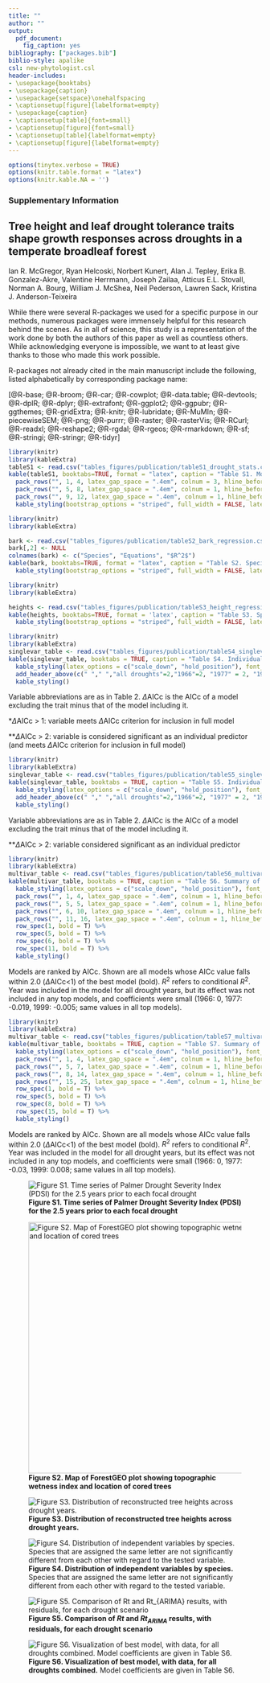 ```yaml
---
title: ""
author: ""
output:
  pdf_document:
    fig_caption: yes
bibliography: ["packages.bib"]
biblio-style: apalike
csl: new-phytologist.csl
header-includes:
- \usepackage{booktabs}
- \usepackage{caption}
- \usepackage{setspace}\onehalfspacing
- \captionsetup[figure]{labelformat=empty}
- \usepackage{caption}
- \captionsetup[table]{font=small}
- \captionsetup[figure]{font=small}
- \captionsetup[table]{labelformat=empty}
- \captionsetup[figure]{labelformat=empty}
---
```


```r
options(tinytex.verbose = TRUE)
options(knitr.table.format = "latex")
options(knitr.kable.NA = '')
```

### Supplementary Information
## Tree height and leaf drought tolerance traits shape growth responses across droughts in a temperate broadleaf forest 

Ian R. McGregor,
Ryan Helcoski,
Norbert Kunert,
Alan J. Tepley,
Erika B. Gonzalez-Akre,
Valentine Herrmann,
Joseph Zailaa,
Atticus E.L. Stovall,
Norman A. Bourg,
William J. McShea,
Neil Pederson,
Lawren Sack,
Kristina J. Anderson-Teixeira

\listoftables
\listoffigures

\newpage
While there were several R-packages we used for a specific purpose in our methods, numerous packages were immensely helpful for this research behind the scenes. As in all of science, this study is a representation of the work done by both the authors of this paper as well as countless others. While acknowledging everyone is impossible, we want to at least give thanks to those who made this work possible.

R-packages not already cited in the main manuscript include the following, listed alphabetically by corresponding package name:

[@R-base; @R-broom; @R-car; @R-cowplot; @R-data.table; @R-devtools; @R-dplR; @R-dplyr; @R-extrafont; @R-ggplot2; @R-ggpubr; @R-ggthemes; @R-gridExtra; @R-knitr; @R-lubridate; @R-MuMIn; @R-piecewiseSEM; @R-png; @R-purrr; @R-raster; @R-rasterVis; @R-RCurl; @R-readxl; @R-reshape2; @R-rgdal; @R-rgeos; @R-rmarkdown; @R-sf; @R-stringi; @R-stringr; @R-tidyr]


\newpage
```r
library(knitr)
library(kableExtra)
tableS1 <- read.csv("tables_figures/publication/tableS1_drought_stats.csv", stringsAsFactors = FALSE)
kable(tableS1, booktabs=TRUE, format = "latex", caption = "Table S1. Monthly Palmer Drought Severity Index (PDSI), and its rank among all years between 1950 and 2009 (driest=1), for focal droughts. ") %>%
  pack_rows("", 1, 4, latex_gap_space = ".4em", colnum = 3, hline_before = FALSE) %>%
  pack_rows("", 5, 8, latex_gap_space = ".4em", colnum = 1, hline_before = FALSE) %>%
  pack_rows("", 9, 12, latex_gap_space = ".4em", colnum = 1, hline_before = FALSE) %>%
  kable_styling(bootstrap_options = "striped", full_width = FALSE, latex_options = "hold_position", protect_latex = TRUE)
```

\newpage
```r
library(knitr)
library(kableExtra)

bark <- read.csv("tables_figures/publication/tableS2_bark_regression.csv", stringsAsFactors = FALSE)
bark[,2] <- NULL
colnames(bark) <- c("Species", "Equations", "$R^2$")
kable(bark, booktabs=TRUE, format = "latex", caption = "Table S2. Species-specific bark thickness regression equations") %>%
  kable_styling(bootstrap_options = "striped", full_width = FALSE, latex_options = "hold_position")
```

\newpage
```r
library(knitr)
library(kableExtra)

heights <- read.csv("tables_figures/publication/tableS3_height_regression.csv", stringsAsFactors = FALSE)
kable(heights, booktabs=TRUE, format = 'latex', caption = "Table S3. Species-specific height regression equations", escape = FALSE) %>%
  kable_styling(bootstrap_options = "striped", full_width = FALSE, latex_options = "hold_position", protect_latex = TRUE)
```

\clearpage
```r
library(knitr)
library(kableExtra)
singlevar_table <- read.csv("tables_figures/publication/tableS4_singlevariable_models_lmer_CPout.csv", stringsAsFactors = FALSE, check.names = FALSE) #note: this table is a rearranged version of `tested_traits_all.csv`.
kable(singlevar_table, booktabs = TRUE, caption = "Table S4. Individual tests of species traits as drivers of drought resistance, where $Rt$ is used as the response variable.", format = 'latex', escape = FALSE) %>%
  kable_styling(latex_options = c("scale_down", "hold_position"), font_size = 12, protect_latex = TRUE) %>%
  add_header_above(c(" "," ","all droughts"=2,"1966"=2, "1977" = 2, "1999" = 2)) %>%
  kable_styling()
```
Variable abbreviations are as in Table 2. 
$\Delta$AICc is the AICc of a model excluding the trait minus that of the model including it. 

*$\Delta$AICc > 1: variable meets $\Delta$AICc criterion for inclusion in full model

**$\Delta$AICc > 2: variable is considered significant as an individual predictor (and meets $\Delta$AICc criterion for inclusion in full model)


\newpage
```r
library(knitr)
library(kableExtra)
singlevar_table <- read.csv("tables_figures/publication/tableS5_singlevariable_models_lmer_arimaratio_CPout.csv", stringsAsFactors = FALSE, check.names = FALSE) 
kable(singlevar_table, booktabs = TRUE, caption = "Table S5. Individual tests of species traits as drivers of drought resistance, where $Rt_{ARIMA}$ is used as the response variable. ", format = 'latex', escape = FALSE) %>%
  kable_styling(latex_options = c("scale_down", "hold_position"), font_size = 12, protect_latex = TRUE) %>%
  add_header_above(c(" "," ","all droughts"=2,"1966"=2, "1977" = 2, "1999" = 2)) %>%
  kable_styling()
```
Variable abbreviations are as in Table 2. 
$\Delta$AICc is the AICc of a model excluding the trait minus that of the model including it. 

**$\Delta$AICc > 2: variable considered significant as an individual predictor


\newpage
```r
library(knitr)
library(kableExtra)
multivar_table <- read.csv("tables_figures/publication/tableS6_multivariable_models_lmer_CPout.csv", stringsAsFactors = FALSE, check.names = FALSE) 
kable(multivar_table, booktabs = TRUE, caption = "Table S6. Summary of top full models for each drought instance, where $Rt$ is used as the response variable. ", format = 'latex', escape = FALSE) %>%
  kable_styling(latex_options = c("scale_down", "hold_position"), font_size = 12, protect_latex = TRUE) %>%
  pack_rows("", 1, 4, latex_gap_space = ".4em", colnum = 1, hline_before = FALSE) %>%
  pack_rows("", 5, 5, latex_gap_space = ".4em", colnum = 1, hline_before = FALSE) %>%
  pack_rows("", 6, 10, latex_gap_space = ".4em", colnum = 1, hline_before = FALSE) %>%
  pack_rows("", 11, 16, latex_gap_space = ".4em", colnum = 1, hline_before = FALSE) %>%
  row_spec(1, bold = T) %>%
  row_spec(5, bold = T) %>%
  row_spec(6, bold = T) %>%
  row_spec(11, bold = T) %>%
  kable_styling()
```
Models are ranked by AICc. Shown are all models whose AICc value falls within 2.0 ($\Delta$AICc<1) of the best model (bold). 
$R^2$ refers to conditional $R^2$. 
Year was included in the model for all drought years, but its effect was not included in any top models, and coefficients were small (1966: 0, 1977: -0.019, 1999: -0.005; same values in all top models).

\newpage
```r
library(knitr)
library(kableExtra)
multivar_table <- read.csv("tables_figures/publication/tableS7_multivariable_models_lmer_arimaratio_CPout.csv", stringsAsFactors = FALSE, check.names = FALSE) 
kable(multivar_table, booktabs = TRUE, caption = "Table S7. Summary of top  models for each drought instance, where $Rt_{ARIMA}$ is used as the response variable. ", format = 'latex', escape = FALSE) %>%
  kable_styling(latex_options = c("scale_down", "hold_position"), font_size = 12, protect_latex = TRUE) %>%
  pack_rows("", 1, 4, latex_gap_space = ".4em", colnum = 1, hline_before = FALSE) %>%
  pack_rows("", 5, 7, latex_gap_space = ".4em", colnum = 1, hline_before = FALSE) %>%
  pack_rows("", 8, 14, latex_gap_space = ".4em", colnum = 1, hline_before = FALSE) %>%
  pack_rows("", 15, 25, latex_gap_space = ".4em", colnum = 1, hline_before = FALSE) %>%
  row_spec(1, bold = T) %>%
  row_spec(5, bold = T) %>%
  row_spec(8, bold = T) %>%
  row_spec(15, bold = T) %>%
  kable_styling()
```
Models are ranked by AICc. Shown are all models whose AICc value falls within 2.0 ($\Delta$AICc<1) of the best model (bold). 
$R^2$ refers to conditional $R^2$. 
Year was included in the model for all drought years, but its effect was not included in any top models, and coefficients were small (1966: 0, 1977: -0.03, 1999: 0.008; same values in all top models).


\newpage
![**Figure S1. Time series of Palmer Drought Severity Index (PDSI) for the 2.5 years prior to each focal drought**](tables_figures/publication/figureS1_drought_plot.jpg)

\newpage
![**Figure S2. Map of ForestGEO plot showing topographic wetness index and location of cored trees**](tables_figures/publication/figureS2_location_cored_trees.png){width=500px}


\newpage

![**Figure S3. Distribution of reconstructed tree heights across drought years.** ](tables_figures/publication/FigureS3_height_histogram.png)


\newpage

![**Figure S4. Distribution of independent variables by species.** Species that are assigned the same letter are not significantly different from each other with regard to the tested variable. ](tables_figures/publication/FigureS4_traits_signif.png)


\newpage

![**Figure S5. Comparison of $Rt$ and $Rt_{ARIMA}$ results, with residuals, for each drought scenario**](tables_figures/publication/figureS5_Rt_arima_comparison.png)


\newpage

![**Figure S6. Visualization of best model, with data, for all droughts combined.** Model coefficients are given in Table S6.](tables_figures/publication/FigureS6_best_model_with_data.png)


